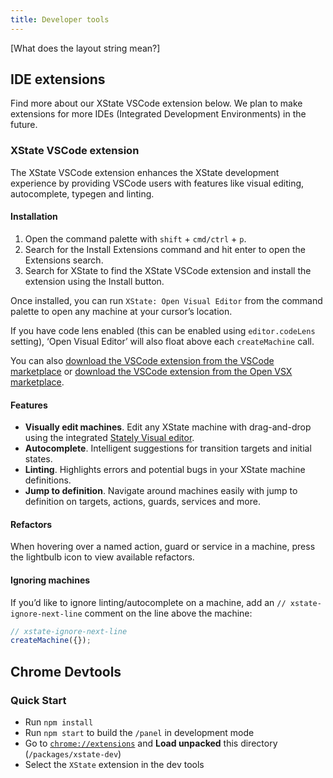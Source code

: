 ```yaml
---
title: Developer tools
---
```


[What does the layout string mean?]

## IDE extensions

Find more about our XState VSCode extension below. We plan to make extensions for more IDEs (Integrated Development Environments) in the future.

<!-- deps: [stately-editor] -->

### XState VSCode extension

The XState VSCode extension enhances the XState development experience by providing VSCode users with features like visual editing, autocomplete, typegen and linting.

#### Installation

1. Open the command palette with `shift` + `cmd/ctrl` + `p`.
2. Search for the Install Extensions command and hit enter to open the Extensions search.
3. Search for XState to find the XState VSCode extension and install the extension using the Install button.

Once installed, you can run `XState: Open Visual Editor` from the command palette to open any machine at your cursor’s location.

If you have code lens enabled (this can be enabled using `editor.codeLens` setting), ‘Open Visual Editor’ will also float above each `createMachine` call.

You can also [download the VSCode extension from the VSCode marketplace](https://marketplace.visualstudio.com/items?itemName=statelyai.stately-vscode) or [download the VSCode extension from the Open VSX marketplace](https://open-vsx.org/extension/statelyai/stately-vscode).

#### Features

- **Visually edit machines**. Edit any XState machine with drag-and-drop using the integrated [Stately Visual editor](https://stately.ai/editor).
- **Autocomplete**. Intelligent suggestions for transition targets and initial states.
- **Linting**. Highlights errors and potential bugs in your XState machine definitions.
- **Jump to definition**. Navigate around machines easily with jump to definition on targets, actions, guards, services and more.

#### Refactors

When hovering over a named action, guard or service in a machine, press the lightbulb icon to view available refactors.

#### Ignoring machines

If you’d like to ignore linting/autocomplete on a machine, add an `// xstate-ignore-next-line` comment on the line above the machine:

```js
// xstate-ignore-next-line
createMachine({});
```

## Chrome Devtools

### Quick Start

- Run `npm install`
- Run `npm start` to build the `/panel` in development mode
- Go to [`chrome://extensions`](chrome://extensions) and **Load unpacked** this directory (`/packages/xstate-dev`)
- Select the `XState` extension in the dev tools
